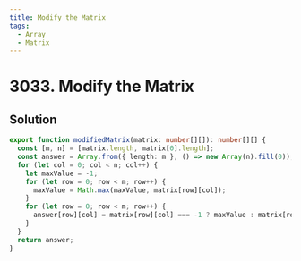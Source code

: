 ```yaml
---
title: Modify the Matrix
tags:
  - Array
  - Matrix
---
```


# 3033. Modify the Matrix

<Badges>
  <LevelBadge level="easy" />
  <TopicBadge name="Array" slug="array" />
  <TopicBadge name="Matrix" slug="matrix" />
</Badges>

## Solution

```typescript filename="solution.ts" copy
export function modifiedMatrix(matrix: number[][]): number[][] {
  const [m, n] = [matrix.length, matrix[0].length];
  const answer = Array.from({ length: m }, () => new Array(n).fill(0));
  for (let col = 0; col < n; col++) {
    let maxValue = -1;
    for (let row = 0; row < m; row++) {
      maxValue = Math.max(maxValue, matrix[row][col]);
    }
    for (let row = 0; row < m; row++) {
      answer[row][col] = matrix[row][col] === -1 ? maxValue : matrix[row][col];
    }
  }
  return answer;
}
```

<ProblemLink
  codingSite="leetcode"
  href="https://leetcode.com/problems/modify-the-matrix"
  title="Modify the Matrix"
/>
